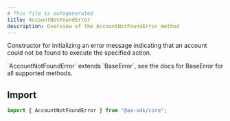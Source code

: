 ```yaml
---
# This file is autogenerated
title: AccountNotFoundError
description: Overview of the AccountNotFoundError method
---
```


Constructor for initializing an error message indicating that an account could not be found to execute the specified action.

<Note>
  `AccountNotFoundError` extends `BaseError`, see the docs for BaseError for all
  supported methods.
</Note>

## Import

```ts
import { AccountNotFoundError } from "@aa-sdk/core";
```
